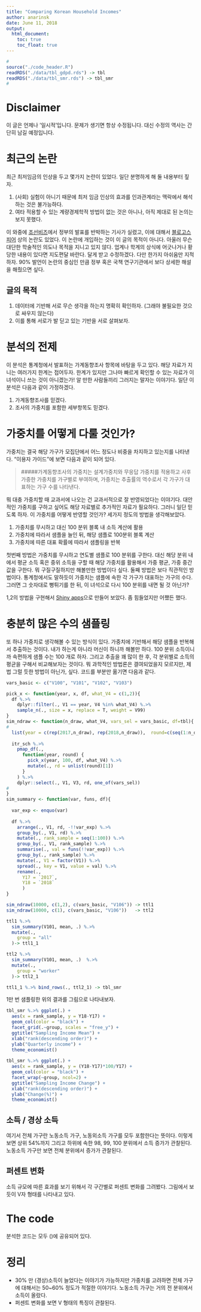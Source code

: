```yaml
---
title: "Comparing Korean Household Incomes"
author: anarinsk 
date: June 11, 2018
output: 
  html_document: 
    toc: true
    toc_float: true
---
```


```r
#
source("./code_header.R")
readRDS("./data/tbl_gdpd.rds") -> tbl 
readRDS("./data/tbl_smr.rds") -> tbl_smr
#
```

# Disclaimer 

이 글은 언제나 '일시적'입니다. 문제가 생기면 항상 수정됩니다. 대신 수정의 역사는 간단히 남길 예정입니다. 

# 최근의 논란 

최근 최저임금의 인상을 두고 몇가지 논란이 있었다. 일단 분명하게 해 둘 내용부터 짚자. 

  1. (사회) 실험이 아니기 때문에 최저 임금 인상의 효과를 인과관계라는 맥락에서 해석하는 것은 불가능하다. 
  2. 여타 적용할 수 있는 계량경제학적 방법이 없는 것은 아니나, 아직 제대로 된 논의는 보지 못했다. 
  
이 와중에 [조선비즈](http://biz.chosun.com/site/data/html_dir/2018/06/03/2018060300817.html)에서 정부의 발표를 반박하는 기사가 실렸고, 이에 대해서 [블로고스피어](http://sovidence.tistory.com/950) 상의 논란도 있었다. 이 논란에 개입하는 것이 이 글의 목적이 아니다. 아울러 무슨 대단한 학술적인 의도나 목적을 지니고 있지 않다. 업계나 학계의 상식에 어긋나거나 황당한 내용이 있다면 지도편달 바란다. 달게 받고 수정하겠다. 다만 한가지 아쉬움만 지적하자. 90% 발언이 논란의 중심인 만큼 정부 혹은 국책 연구기관에서 보다 상세한 해설을 해줬으면 싶다. 

## 글의 목적

  1. 데이터에 기반해 서로 무슨 생각을 하는지 명확히 확인하자. (그래야 불필요한 것으로 싸우지 않는다) 
  2. 이를 통해 서로가 발 딛고 있는 기반을 서로 살펴보자. 
  

# 분석의 전제 

이 분석은 통계청에서 발표하는 가계동향조사 항목에 바탕을 두고 있다. 해당 자료가 지니는 여러가지 한계는 접어두자. 한계가 있지만 그나마 빠르게 확인할 수 있는 자료가 이 녀석이니 쓰는 것이 아니겠는가! 알 만한 사람들끼리 그러지는 말자는 이야기다. 일단 이 분석은 다음과 같이 가정하겠다. 

  1. 가계동향조사를 믿겠다. 
  2. 조사의 가중치를 포함한 세부항목도 믿겠다. 
  
  
# 가중치를 어떻게 다룰 것인가? 

가중치는 결국 해당 가구가 모집단에서 어느 정도나 비중을 차지하고 있는지를 나타낸다. "이용자 가이드"에 보면 다음과 같이 되어 있다. 

>#####가계동향조사의 가중치는 설계가중치와 무응답 가중치를 적용하고 사후 가중한 가중치를 가구별로 부여하며, 가중치는 추출률의 역수로서 각 가구가 대표하는 가구 수를 나타낸다.  

뭐 대충 가중치할 때 교과서에 나오는 건 교과서적으로 잘 반영되었다는 이야기다. 대안적인 가중치를 구하고 싶어도 해당 자료별로 추가적인 자료가 필요하다. 그러니 일단 믿도록 하자. 이 가중치를 어떻게 반영할 것인가? 세가지 정도의 방법을 생각해보았다. 


  1. 가중치를 무시하고 대신 100 분위 블록 내 소득 계산에 활용 
  2. 가중치에 따라서 샘플을 늘인 뒤, 해당 샘플로 100분위 블록 계산 
  3. 가중치에 따른 대표 확률에 따라서 샘플링을 반복 
  
첫번째 방법은 가중치를 무시하고 연도별 샘플로 100 분위를 구한다. 대신 해당 분위 내에서 평균 소득 혹은 중위 소득을 구할 때 해당 가중치를 활용해서 가중 평균, 가중 중간값을 구한다. 뭐 구질구질하지만 해볼만한 방법이다 싶다. 둘째 방법은 보다 직관적인 방법이다. 통계청에서도 말하듯이 가중치는 샘플에 속한 각 가구가 대표하는 가구의 수다. 그러면 그 숫자대로 뻥튀기를 한 뒤, 이 녀석으로 다시 100 분위를 내면 될 것 아닌가? 

1,2의 방법을 구현해서 [Shiny apps](http://209.97.160.244:3838/MDIS_Shiny_3/)으로 만들어 보았다. 좀 힘들었지만 어쨌든 했다. 

# 충분히 많은 수의 샘플링 

또 하나 가중치로 생각해볼 수 있는 방식이 있다. 가중치에 기반해서 해당 샘플을 반복해서 추출하는 것이다. 내가 하는게 아니라 머신이 하니까 해볼만 하다. 100 분위 소득이니까 속편하게 샘플 수는 100 개로 하자. 그리고 추출을 꽤 많이 한 후, 각 분위별로 소득의 평균을 구해서 비교해보자는 것이다. 뭐 과학적인 방법론은 결여되었을지 모르지만, 제법 그럴 듯한 방법이 아닌가, 싶다. 코드를 부분만 옮기면 다음과 같다. 

```r

vars_basic <- c("V100", "V101", "V102", "V103")

pick_x <- function(year, x, df, what_V4 = c(1,2)){
  df %.>% 
    dplyr::filter(., V1 == year, V4 %in% what_V4) %.>% 
    sample_n(., size = x, replace = T, weight = V99)
}
sim_ndraw <- function(n_draw, what_V4, vars_sel = vars_basic, df=tbl){
#  
  list(year = c(rep(2017,n_draw), rep(2018,n_draw)),  round=c(seq(1:n_draw), seq(1:n_draw))) -> itr_sch
  
  itr_sch %.>% 
    pmap_df(., 
      function(year, round) {
        pick_x(year, 100, df, what_V4) %.>% 
        mutate(., rd = unlist(round)[1]) 
      } 
    ) %.>% 
    dplyr::select(., V1, V3, rd, one_of(vars_sel))
#
}
sim_summary <- function(var, funs, df){
  
  var_exp <- enquo(var)
  
  df %.>% 
    arrange(., V1, rd, -!!var_exp) %.>% 
    group_by(., V1, rd) %.>% 
    mutate(., rank_sample = seq(1:100)) %.>% 
    group_by(., V1, rank_sample) %.>% 
    summarise(., val = funs(!!var_exp)) %.>% 
    group_by(., rank_sample) %.>%  
    mutate(., V1 = factor(V1)) %.>% 
    spread(., key = V1, value = val) %.>% 
    rename(., 
      Y17 = `2017`,
      Y18 = `2018`
      )
}

sim_ndraw(10000, c(1,2), c(vars_basic, "V106")) -> ttl1
sim_ndraw(10000, c(1), c(vars_basic, "V106"))   -> ttl2

ttl1 %.>% 
  sim_summary(V101, mean, .) %.>% 
  mutate(., 
    group = "all" 
  )-> ttl1_1

ttl2 %.>% 
  sim_summary(V101, mean, .)  %.>% 
  mutate(., 
    group = "worker" 
  )-> ttl2_1

ttl1_1 %.>% bind_rows(., ttl2_1) -> tbl_smr 

```

1만 번 샘플링한 위의 결과를 그림으로 나타내보자. 

```r
tbl_smr %.>% ggplot(.) + 
  aes(x = rank_sample, y = Y18-Y17) + 
  geom_col(color = "black") + 
  facet_grid(.~group, scales = "free_y") + 
  ggtitle("Sampling Income Mean") + 
  xlab("rank(descending order)") + 
  ylab("Quarterly income") +
  theme_economist()
  
tbl_smr %.>% ggplot(.) + 
  aes(x = rank_sample, y = (Y18-Y17)*100/Y17) + 
  geom_col(color = "black") + 
  facet_wrap(~group, ncol=2) + 
  ggtitle("Sampling Income Change") + 
  xlab("rank(descending order)") + 
  ylab("Change(%)") +
  theme_economist() 
```


## 소득 / 경상 소득

여기서 전체 가구란 노동소득 가구, 노동외소득 가구를 모두 포함한다는 뜻이다. 이렇게 보면 상위 54%까지 그리고 하위에 속한 98, 99, 100 분위에서 소득 증가가 관찰된다. 노동소득 가구만 보면 전체 분위에서 증가가 관찰된다. 

## 퍼센트 변화 

소득 규모에 따른 효과를 보기 위해서 각 구간별로 퍼센트 변화를 그려봤다. 그림에서 보듯이 V자 형태를 나타내고 있다. 


# The code 

분석한 코드는 모두 ()에 공유되어 있다. 

# 정리

  * 30% 만 (경상)소득이 늘었다는 이야기가 가능하지만 가중치를 고려하면 전체 가구에 대해서는 50~60% 정도가 적절한 이야기다. 노동소득 가구는 거의 전 분위에서 소득이 올랐다. 
  * 퍼센트 변화를 보면 V 형태의 특징이 관찰된다.
